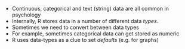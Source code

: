- Continuous, categorical and text (string) data are all common in psychology
- Internally, R stores data in a number of different data *types*.
- Sometimes we need to convert between data types
- For example, sometimes categorical data can get stored as numeric
- R uses data-types as a clue to set *defaults* (e.g. for graphs)